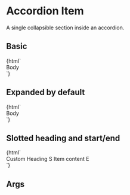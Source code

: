 
<Meta title="Nimble/Accordion/Item" />

# Accordion Item

A single collapsible section inside an accordion.

## Basic

<Canvas>
  <Story name="basic-item">
    {html`<nimble-accordion style="max-width: 480px; display:block;">
      <nimble-accordion-item heading="Heading">Body</nimble-accordion-item>
    </nimble-accordion>`}
  </Story>
</Canvas>

## Expanded by default

<Canvas>
  <Story name="expanded-default">
    {html`<nimble-accordion style="max-width: 480px; display:block;">
      <nimble-accordion-item heading="Open" expanded>Body</nimble-accordion-item>
    </nimble-accordion>`}
  </Story>
</Canvas>

## Slotted heading and start/end

<Canvas>
  <Story name="slotted">
    {html`<nimble-accordion style="max-width: 480px; display:block;">
      <nimble-accordion-item>
        <span slot="heading">Custom Heading</span>
        <span slot="start">S</span>
        <span>Item content</span>
        <span slot="end">E</span>
      </nimble-accordion-item>
    </nimble-accordion>`}
  </Story>
</Canvas>

## Args

<ArgsTable of="nimble-accordion-item" />
